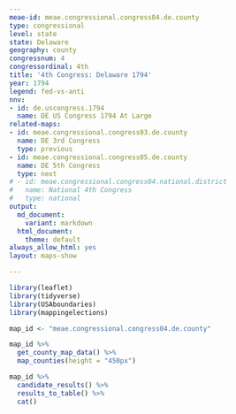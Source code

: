 ```yaml
---
meae-id: meae.congressional.congress04.de.county
type: congressional
level: state
state: Delaware
geography: county
congressnum: 4
congressordinal: 4th
title: '4th Congress: Delaware 1794'
year: 1794
legend: fed-vs-anti
nnv:
- id: de.uscongress.1794
  name: DE US Congress 1794 At Large
related-maps:
- id: meae.congressional.congress03.de.county
  name: DE 3rd Congress
  type: previous
- id: meae.congressional.congress05.de.county
  name: DE 5th Congress
  type: next
# - id: meae.congressional.congress04.national.district
#   name: National 4th Congress
#   type: national
output:
  md_document:
    variant: markdown
  html_document:
    theme: default
always_allow_html: yes
layout: maps-show

---
```


```r
library(leaflet)
library(tidyverse)
library(USAboundaries)
library(mappingelections)

map_id <- "meae.congressional.congress04.de.county"
```

<div class="map">

```r
map_id %>%
  get_county_map_data() %>%
  map_counties(height = "450px")
```

</div>

<div class="results-table">

```r
map_id %>%
  candidate_results() %>%
  results_to_table() %>%
  cat()
```

</div>
